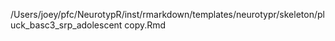 /Users/joey/pfc/NeurotypR/inst/rmarkdown/templates/neurotypr/skeleton/pluck_basc3_srp_adolescent copy.Rmd